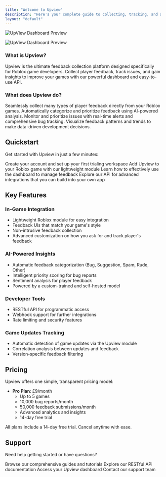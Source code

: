 ```yaml
---
title: "Welcome to Upview"
description: "Here's your complete guide to collecting, tracking, and analyzing player feedback for your Roblox games"
layout: "default"
---
```


<img
  className="block dark:hidden"
  src="/UpviewDashboardLight.png"
  alt="UpView Dashboard Preview"
/>

<img
  className="hidden dark:block"
  src="/UpviewDashboard.png"
  alt="UpView Dashboard Preview"
  title={true}
/>

### What is Upview?

Upview is the ultimate feedback collection platform designed specifically for Roblox game developers. Collect player feedback, track issues, and gain insights to improve your games with our powerful dashboard and easy-to-use API.

### What does Upview do?

<CardGroup cols={2}>
  <Card title="Collect Feedback" icon="message-heart">
    Seamlessly collect many types of player feedback directly from your Roblox games.
  </Card>
  <Card title="AI Categorization" icon="brain-circuit">
    Automatically categorize and prioritize feedback using AI-powered analysis.
  </Card>
  <Card title="Track Bugs" icon="bug">
    Monitor and prioritize issues with real-time alerts and comprehensive bug tracking.
  </Card>
  <Card title="Analyze Trends" icon="arrow-trend-up" iconType="regular">
    Visualize feedback patterns and trends to make data-driven development decisions.
  </Card>
</CardGroup>

## Quickstart

Get started with Upview in just a few minutes:

<CardGroup cols={2}>
  <Card title="Sign Up" icon="user-plus" href="https://upview.dev/register">
    Create your account and set up your first trialing workspace
  </Card>
  <Card title="Integrate" icon="code" href="/guides/integration">
    Add Upview to your Roblox game with our lightweight module
  </Card>
  <Card title="Dashboard" icon="chart-tree-map" href="/guides/dashboard">
    Learn how to effectively use the dashboard to manage feedback
  </Card>
  <Card title="API Reference" icon="database" href="/api-reference">
    Explore our API for advanced integrations that you can build into your own app
  </Card>
</CardGroup>

## Key Features

### In-Game Integration

- Lightweight Roblox module for easy integration
- Feedback UIs that match your game's style
- Non-intrusive feedback collection
- Advanced customization on how you ask for and track player's feedback

### AI-Powered Insights

- Automatic feedback categorization (Bug, Suggestion, Spam, Rude, Other)
- Intelligent priority scoring for bug reports
- Sentiment analysis for player feedback
- Powered by a custom-trained and self-hosted model

### Developer Tools

- RESTful API for programmatic access
- Webhook support for further integrations
- Rate limiting and security features

### Game Updates Tracking

- Automatic detection of game updates via the Upview module
- Correlation analysis between updates and feedback
- Version-specific feedback filtering

## Pricing

Upview offers one simple, transparent pricing model:

- **Pro Plan**: £9/month
  - Up to 5 games
  - 10,000 bug reports/month
  - 50,000 feedback submissions/month
  - Advanced analytics and insights
  - 14-day free trial

<Note>
  All plans include a 14-day free trial. Cancel anytime with ease.
</Note>

## Support

Need help getting started or have questions?

<CardGroup cols={2}>
  <Card title="Documentation" icon="book-open" href="/guides">
    Browse our comprehensive guides and tutorials
  </Card>
  <Card title="API Reference" icon="code" href="/api-reference">
    Explore our RESTful API documentation
  </Card>
  <Card title="Dashboard" icon="chart-tree-map" href="https://dash.upview.dev">
    Access your Upview dashboard
  </Card>
  <Card title="Support" icon="circle-question" href="mailto:contact@upview.dev">
    Contact our support team
  </Card>
</CardGroup>